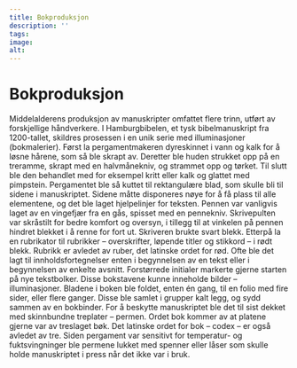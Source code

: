 ```yaml
---
title: Bokproduksjon
description: ''
tags:
image: 
alt:
---
```



# Bokproduksjon

Middelalderens produksjon av manuskripter omfattet flere trinn, utført av forskjellige håndverkere. I Hamburgbibelen, et tysk bibelmanuskript fra 1200-tallet, skildres prosessen i en unik serie med illuminasjoner (bokmalerier). Først la pergamentmakeren dyreskinnet i vann og kalk for å løsne hårene, som så ble skrapt av. Deretter ble huden strukket opp på en treramme, skrapt med en halvmånekniv, og strammet opp og tørket. Til slutt ble den behandlet med for eksempel kritt eller kalk og glattet med pimpstein. Pergamentet ble så kuttet til rektangulære blad, som skulle bli til sidene i manuskriptet. Sidene måtte disponeres nøye for å få plass til alle elementene, og det ble laget hjelpelinjer for teksten. Pennen var vanligvis laget av en vingefjær fra en gås, spisset med en pennekniv. Skrivepulten var skråstilt for bedre komfort og oversyn, i tillegg til at vinkelen på pennen hindret blekket i å renne for fort ut. Skriveren brukte svart blekk. Etterpå la en rubrikator til rubrikker – overskrifter, løpende titler og stikkord – i rødt blekk. Rubrikk er avledet av ruber, det latinske ordet for rød. Ofte ble det lagt til innholdsfortegnelser enten i begynnelsen av en tekst eller i begynnelsen av enkelte avsnitt. Forstørrede initialer markerte gjerne starten på nye tekstbolker. Disse bokstavene kunne inneholde bilder – illuminasjoner. Bladene i boken ble foldet, enten én gang, til en folio med fire sider, eller flere ganger. Disse ble samlet i grupper kalt legg, og sydd sammen av en bokbinder. For å beskytte manuskriptet ble det til sist dekket med skinnbundne treplater – permen. Ordet bok kommer av at platene gjerne var av treslaget bøk. Det latinske ordet for bok – codex – er også avledet av tre. Siden pergament var sensitivt for temperatur- og fuktsvingninger ble permene lukket med spenner eller låser som skulle holde manuskriptet i press når det ikke var i bruk.

<Work id="ubb-ms-1836-1" />
